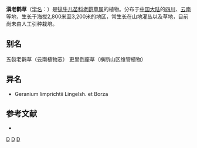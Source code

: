 {{Speciesbox 
| taxon = Geranium kariense
| authority = R. Knuth
}}
'''滇老鹳草'''（[[学名|学名]]：{{lang|la|''Geranium kariense''}}）是[[牻牛儿苗科|牻牛儿苗科]][[老鹳草属|老鹳草属]]的植物。分布于[[中国大陆|中国大陆]]的[[四川|四川]]、[[云南|云南]]等地，生长于海拔2,800米至3,200米的地区，常生长在山地灌丛以及草地，目前尚未由人工引种栽培。

== 别名 ==
五裂老鹳草（云南植物志） 更里倒座草（横断山区维管植物）

== 异名 ==
* Geranium limprichtii Lingelsh. et Borza

== 参考文献 ==
<div class="references-small">
* {{cite web| url =http://www.bioinfo.cn/db05/KmzwSpecies.php?action=view&id=9698| title =滇老鹳草| work =《中国高等植物数据库全库》| publisher =中国科学院微生物研究所| author =昆明植物研究所| accessdate =2009-02-24}}{{dead link|date=2018年3月 |bot=InternetArchiveBot |fix-attempted=yes }}
</div>
{{Taxonbar}}

[[Category:老鹳草属|D]]
[[Category:云南植物|D]]
[[Category:四川植物|D]]
